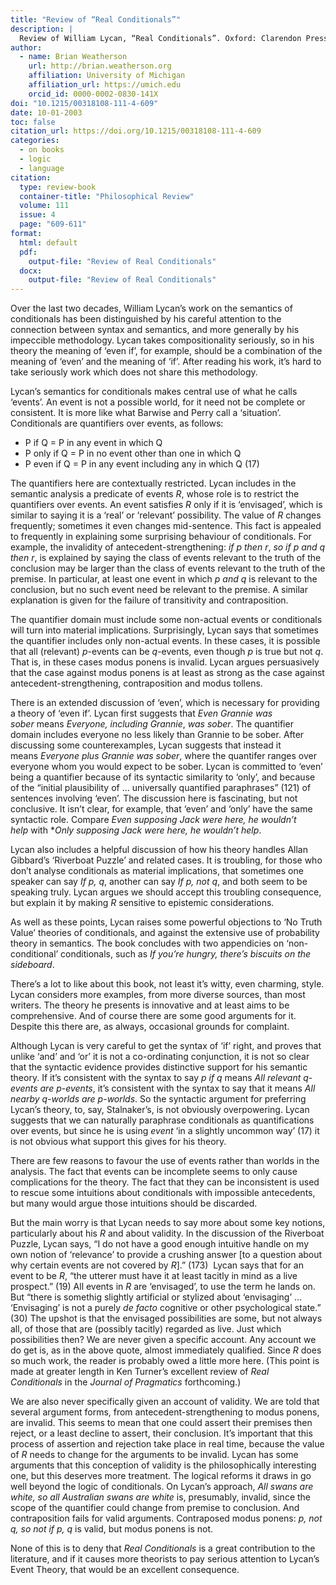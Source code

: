 ```yaml
---
title: "Review of “Real Conditionals”"
description: |
  Review of William Lycan, “Real Conditionals”. Oxford: Clarendon Press, 2001. 
author:
  - name: Brian Weatherson 
    url: http://brian.weatherson.org
    affiliation: University of Michigan
    affiliation_url: https://umich.edu
    orcid_id: 0000-0002-0830-141X
doi: "10.1215/00318108-111-4-609"
date: 10-01-2003
toc: false
citation_url: https://doi.org/10.1215/00318108-111-4-609
categories:
  - on books
  - logic
  - language
citation:
  type: review-book
  container-title: "Philosophical Review"
  volume: 111
  issue: 4
  page: "609-611"
format:
  html: default
  pdf: 
    output-file: "Review of Real Conditionals"
  docx: 
    output-file: "Review of Real Conditionals"
---
```


Over the last two decades, William Lycan's work on the semantics of conditionals has been distinguished by his careful attention to the connection between syntax and semantics, and more generally by his impeccible methodology. Lycan takes compositionality seriously, so in his theory the meaning of 'even if', for example, should be a combination of the meaning of 'even' and the meaning of 'if'. After reading his work, it's hard to take seriously work which does not share this methodology.

Lycan's semantics for conditionals makes central use of what he calls 'events'. An event is not a possible world, for it need not be complete or consistent. It is more like what Barwise and Perry call a 'situation'. Conditionals are quantifiers over events, as follows:

-   P if Q = P in any event in which Q
-   P only if Q = P in no event other than one in which Q
-   P even if Q = P in any event including any in which Q (17)

The quantifiers here are contextually restricted. Lycan includes in the semantic analysis a predicate of events *R*, whose role is to restrict the quantifiers over events. An event satisfies *R* only if it is 'envisaged', which is similar to saying it is a 'real' or 'relevant' possibility. The value of *R* changes frequently; sometimes it even changes mid-sentence. This fact is appealed to frequently in explaining some surprising behaviour of conditionals. For example, the invalidity of antecedent-strengthening: *if p then r*, *so if p and q then r*, is explained by saying the class of events relevant to the truth of the conclusion may be larger than the class of events relevant to the truth of the premise. In particular, at least one event in which *p* *and q* is relevant to the conclusion, but no such event need be relevant to the premise. A similar explanation is given for the failure of transitivity and contraposition.

The quantifier domain must include some non-actual events or conditionals will turn into material implications. Surprisingly, Lycan says that sometimes the quantifier includes only non-actual events. In these cases, it is possible that all (relevant) *p*-events can be *q*-events, even though *p* is true but not *q*. That is, in these cases modus ponens is invalid. Lycan argues persuasively that the case against modus ponens is at least as strong as the case against antecedent-strengthening, contraposition and modus tollens.

There is an extended discussion of 'even', which is necessary for providing a theory of 'even if'. Lycan first suggests that *Even Grannie was sober* means *Everyone, including Grannie*, *was sober*. The quantifier domain includes everyone no less likely than Grannie to be sober. After discussing some counterexamples, Lycan suggests that instead it means *Everyone plus Grannie was sober*, where the quantifer ranges over everyone whom you would expect to be sober. Lycan is committed to 'even' being a quantifier because of its syntactic similarity to 'only', and because of the "initial plausibility of ... universally quantified paraphrases" (121) of sentences involving 'even'. The discussion here is fascinating, but not conclusive. It isn't clear, for example, that 'even' and 'only' have the same syntactic role. Compare *Even supposing Jack were here, he wouldn't help* with \**Only supposing Jack were here, he wouldn't help*.

Lycan also includes a helpful discussion of how his theory handles Allan Gibbard's 'Riverboat Puzzle' and related cases. It is troubling, for those who don't analyse conditionals as material implications, that sometimes one speaker can say *If p, q*, another can say *If p, not q*, and both seem to be speaking truly. Lycan argues we should accept this troubling consequence, but explain it by making *R* sensitive to epistemic considerations.

As well as these points, Lycan raises some powerful objections to 'No Truth Value' theories of conditionals, and against the extensive use of probability theory in semantics. The book concludes with two appendicies on 'non-conditional' conditionals, such as *If you're hungry, there's biscuits on the sideboard*.

There's a lot to like about this book, not least it's witty, even charming, style. Lycan considers more examples, from more diverse sources, than most writers. The theory he presents is innovative and at least aims to be comprehensive. And of course there are some good arguments for it. Despite this there are, as always, occasional grounds for complaint.

Although Lycan is very careful to get the syntax of 'if' right, and proves that unlike 'and' and 'or' it is not a co-ordinating conjunction, it is not so clear that the syntactic evidence provides distinctive support for his semantic theory. If it's consistent with the syntax to say *p if q* means *All relevant q-events are p-events*, it's consistent with the syntax to say that it means *All nearby q-worlds are p-worlds*. So the syntactic argument for preferring Lycan's theory, to, say, Stalnaker's, is not obviously overpowering. Lycan suggests that we can naturally paraphrase conditionals as quantifications over events, but since he is using *event* 'in a slightly uncommon way' (17) it is not obvious what support this gives for his theory.

There are few reasons to favour the use of events rather than worlds in the analysis. The fact that events can be incomplete seems to only cause complications for the theory. The fact that they can be inconsistent is used to rescue some intuitions about conditionals with impossible antecedents, but many would argue those intuitions should be discarded.

But the main worry is that Lycan needs to say more about some key notions, particularly about his *R* and about validity. In the discussion of the Riverboat Puzzle, Lycan says, "I do not have a good enough intuitive handle on my own notion of 'relevance' to provide a crushing answer [to a question about why certain events are not covered by *R*]." (173)  Lycan says that for an event to be *R*, "the utterer must have it at least tacitly in mind as a live prospect." (19) All events in *R* are 'envisaged', to use the term he lands on. But "there is somethig slightly artificial or stylized about 'envisaging' ... 'Envisaging' is not a purely *de facto* cognitive or other psychological state." (30) The upshot is that the envisaged possibilities are some, but not always all, of those that are (possibly tacitly) regarded as live. Just which possibilities then? We are never given a specific account. Any account we do get is, as in the above quote, almost immediately qualified. Since *R* does so much work, the reader is probably owed a little more here. (This point is made at greater length in Ken Turner's excellent review of *Real Conditionals* in the *Journal of Pragmatics* forthcoming.)

We are also never specifically given an account of validity. We are told that several argument forms, from antecedent-strengthening to modus ponens, are invalid. This seems to mean that one could assert their premises then reject, or a least decline to assert, their conclusion. It's important that this process of assertion and rejection take place in real time, because the value of *R* needs to change for the arguments to be invalid. Lycan has some arguments that this conception of validity is the philosophically interesting one, but this deserves more treatment. The logical reforms it draws in go well beyond the logic of conditionals. On Lycan's approach, *All swans are white, so all Australian swans are white* is, presumably, invalid, since the scope of the quantifier could change from premise to conclusion. And contraposition fails for valid arguments. Contraposed modus ponens: *p, not q, so not if p, q* is valid, but modus ponens is not.

None of this is to deny that *Real Conditionals* is a great contribution to the literature, and if it causes more theorists to pay serious attention to Lycan's Event Theory, that would be an excellent consequence.
